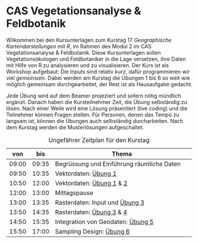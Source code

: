 # CAS Vegetationsanalyse & Feldbotanik {.unnumbered}

Wilkommen bei den Kursunterlagen zum Kurstag 17 *Geographische Kartendarstellungen mit R*, im Rahmen des Modul 2 im CAS Vegetationsanalyse & Feldbotanik. Diese Kursunterlagen sollen Vegetationsökologen und Feldbotaniker in die Lage versetzen, ihre Daten mit Hilfe von R zu analysieren und zu visualisieren. Der Kurs ist als Workshop aufgebaut: Die Inputs sind relativ kurz, dafür programmieren wir viel *gemeinsam*. Dabei werden am Kurstag die Übungen 1 bis 6 so weit wie möglich gemeinsam durchgearbeitet, der Rest ist als Hausaufgabe gedacht. 

Jede Übung wird auf dem Beamer projeziert und sofern nötig mündlich ergänzt. Danach haben die Kursteilnehmer Zeit, die Übung selbständig zu lösen. Nach einer Weile wird eine Lösung präsentiert (live coding) und die Teilnehmer können Fragen stellen. Für Personen, denen das Tempo zu langsam ist, können die Übungen auch selbständig durcharbeiten. Nach dem Kurstag werden die Musterlösungen aufgeschaltet.

+-------+-------+-----------------------------------------------------------+
| von   | bis   | Thema                                                     |
+=======+=======+===========================================================+
| 09:00 | 09:35 | Begrüssung und Einführung räumliche Daten                 |
+-------+-------+-----------------------------------------------------------+
| 09:50 | 10:35 | Vektordaten: [Übung 1](uebung_1.qmd)                      |
+-------+-------+-----------------------------------------------------------+
| 10:50 | 12:00 | Vektordaten: [Übung 1](uebung_1.qmd) & [2](uebung_1.qmd)  |                
+-------+-------+-----------------------------------------------------------+
| 12:00 | 13:00 | Mittagspause                                              |
+-------+-------+-----------------------------------------------------------+
| 13:00 | 13:35 | Rasterdaten: Input und [Übung 3](uebung_3.qmd)            |
+-------+-------+-----------------------------------------------------------+
| 13:50 | 14:35 | Rasterdaten:  [Übung 3](uebung_3.qmd) & [4](uebung_4.qmd) |
+-------+-------+-----------------------------------------------------------+
| 14:50 | 15:35 | Integration von Geodaten: [Übung 5](uebung_5.qmd)         |
+-------+-------+-----------------------------------------------------------+
| 15:50 | 17:00 | Sampling Design: [Übung 6](uebung_6.qmd)                  |
+-------+-------+-----------------------------------------------------------+

: Ungefährer Zeitplan für den Kurstag